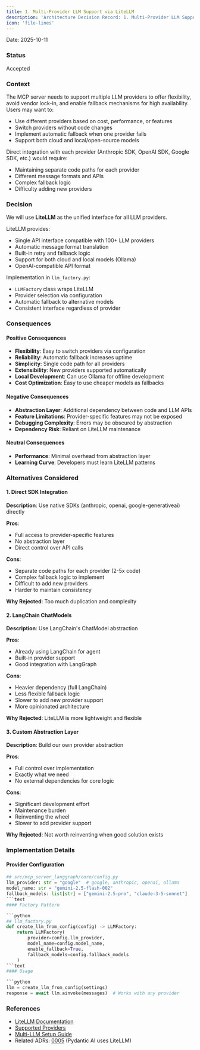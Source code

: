 ```yaml
---
title: 1. Multi-Provider LLM Support via LiteLLM
description: 'Architecture Decision Record: 1. Multi-Provider LLM Support via LiteLLM'
icon: 'file-lines'
---
```


Date: 2025-10-11

### Status

Accepted

### Context

The MCP server needs to support multiple LLM providers to offer flexibility, avoid vendor lock-in, and enable fallback mechanisms for high availability. Users may want to:

- Use different providers based on cost, performance, or features
- Switch providers without code changes
- Implement automatic fallback when one provider fails
- Support both cloud and local/open-source models

Direct integration with each provider (Anthropic SDK, OpenAI SDK, Google SDK, etc.) would require:
- Maintaining separate code paths for each provider
- Different message formats and APIs
- Complex fallback logic
- Difficulty adding new providers

### Decision

We will use **LiteLLM** as the unified interface for all LLM providers.

LiteLLM provides:
- Single API interface compatible with 100+ LLM providers
- Automatic message format translation
- Built-in retry and fallback logic
- Support for both cloud and local models (Ollama)
- OpenAI-compatible API format

Implementation in `llm_factory.py`:
- `LLMFactory` class wraps LiteLLM
- Provider selection via configuration
- Automatic fallback to alternative models
- Consistent interface regardless of provider

### Consequences

#### Positive Consequences

- **Flexibility**: Easy to switch providers via configuration
- **Reliability**: Automatic fallback increases uptime
- **Simplicity**: Single code path for all providers
- **Extensibility**: New providers supported automatically
- **Local Development**: Can use Ollama for offline development
- **Cost Optimization**: Easy to use cheaper models as fallbacks

#### Negative Consequences

- **Abstraction Layer**: Additional dependency between code and LLM APIs
- **Feature Limitations**: Provider-specific features may not be exposed
- **Debugging Complexity**: Errors may be obscured by abstraction
- **Dependency Risk**: Reliant on LiteLLM maintenance

#### Neutral Consequences

- **Performance**: Minimal overhead from abstraction layer
- **Learning Curve**: Developers must learn LiteLLM patterns

### Alternatives Considered

#### 1. Direct SDK Integration

**Description**: Use native SDKs (anthropic, openai, google-generativeai) directly

**Pros**:
- Full access to provider-specific features
- No abstraction layer
- Direct control over API calls

**Cons**:
- Separate code paths for each provider (2-5x code)
- Complex fallback logic to implement
- Difficult to add new providers
- Harder to maintain consistency

**Why Rejected**: Too much duplication and complexity

#### 2. LangChain ChatModels

**Description**: Use LangChain's ChatModel abstraction

**Pros**:
- Already using LangChain for agent
- Built-in provider support
- Good integration with LangGraph

**Cons**:
- Heavier dependency (full LangChain)
- Less flexible fallback logic
- Slower to add new provider support
- More opinionated architecture

**Why Rejected**: LiteLLM is more lightweight and flexible

#### 3. Custom Abstraction Layer

**Description**: Build our own provider abstraction

**Pros**:
- Full control over implementation
- Exactly what we need
- No external dependencies for core logic

**Cons**:
- Significant development effort
- Maintenance burden
- Reinventing the wheel
- Slower to add provider support

**Why Rejected**: Not worth reinventing when good solution exists

### Implementation Details

#### Provider Configuration

```python
## src/mcp_server_langgraph/core/config.py
llm_provider: str = "google"  # google, anthropic, openai, ollama
model_name: str = "gemini-2.5-flash-002"
fallback_models: list[str] = ["gemini-2.5-pro", "claude-3-5-sonnet"]
```text
#### Factory Pattern

```python
## llm_factory.py
def create_llm_from_config(config) -> LLMFactory:
    return LLMFactory(
        provider=config.llm_provider,
        model_name=config.model_name,
        enable_fallback=True,
        fallback_models=config.fallback_models
    )
```text
#### Usage

```python
llm = create_llm_from_config(settings)
response = await llm.ainvoke(messages)  # Works with any provider
```

### References

- [LiteLLM Documentation](https://docs.litellm.ai/)
- [Supported Providers](https://docs.litellm.ai/docs/providers)
- [Multi-LLM Setup Guide](/guides/multi-llm-setup)
- Related ADRs: [0005](/architecture/adr-0005-pydantic-ai-integration) (Pydantic AI uses LiteLLM)
